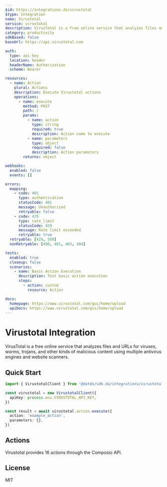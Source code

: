 ```yaml
---
$id: https://integrations.do/virustotal
$type: Integration
name: Virustotal
service: virustotal
description: VirusTotal is a free online service that analyzes files and URLs for viruses, worms, trojans, and other kinds of malicious content using multiple antivirus engines and website scanners.
category: productivity
sdkBased: false
baseUrl: https://api.virustotal.com

auth:
  type: api-key
  location: header
  headerName: Authorization
  scheme: Bearer

resources:
  - name: Action
    plural: Actions
    description: Execute Virustotal actions
    operations:
      - name: execute
        method: POST
        path: /
        params:
          - name: action
            type: string
            required: true
            description: Action name to execute
          - name: parameters
            type: object
            required: false
            description: Action parameters
        returns: object

webhooks:
  enabled: false
  events: []

errors:
  mapping:
    - code: 401
      type: authentication
      statusCode: 401
      message: Unauthorized
      retryable: false
    - code: 429
      type: rate_limit
      statusCode: 429
      message: Rate limit exceeded
      retryable: true
  retryable: [429, 500]
  nonRetryable: [400, 401, 403, 404]

tests:
  enabled: true
  cleanup: false
  scenarios:
    - name: Basic Action Execution
      description: Test basic action execution
      steps:
        - action: custom
          resource: Action

docs:
  homepage: https://www.virustotal.com/gui/home/upload
  apiDocs: https://www.virustotal.com/gui/home/upload
---
```


# Virustotal Integration

VirusTotal is a free online service that analyzes files and URLs for viruses, worms, trojans, and other kinds of malicious content using multiple antivirus engines and website scanners.

## Quick Start

```typescript
import { VirustotalClient } from '@dotdo/sdk.do/integrations/virustotal'

const virustotal = new VirustotalClient({
  apiKey: process.env.VIRUSTOTAL_API_KEY,
})

const result = await virustotal.action.execute({
  action: 'example_action',
  parameters: {},
})
```

## Actions

Virustotal provides 16 actions through the Composio API.

## License

MIT
